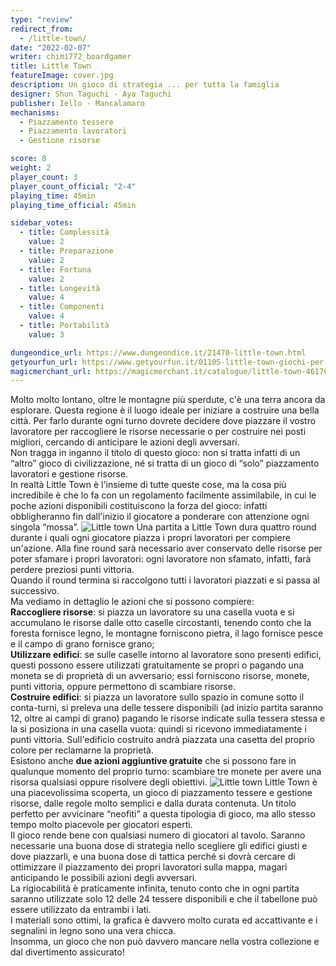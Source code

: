 ```yaml
---
type: "review"
redirect_from:
  - /little-town/
date: "2022-02-07"
writer: chimi772_boardgamer
title: Little Town
featureImage: cover.jpg
description: Un gioco di strategia ... per tutta la famiglia
designer: Shun Taguchi - Aya Taguchi
publisher: Iello - Mancalamaro
mechanisms:
  - Piazzamento tessere
  - Piazzamento lavoratori
  - Gestione risorse

score: 8
weight: 2
player_count: 3
player_count_official: "2-4"
playing_time: 45min
playing_time_official: 45min

sidebar_votes:
  - title: Complessità
    value: 2
  - title: Preparazione
    value: 2
  - title: Fortuna
    value: 2
  - title: Longevità
    value: 4
  - title: Componenti
    value: 4
  - title: Portabilità
    value: 3

dungeondice_url: https://www.dungeondice.it/21470-little-town.html
getyourfun_url: https://www.getyourfun.it/01105-little-town-giochi-per-famiglia.html
magicmerchant_url: https://magicmerchant.it/catalogue/little-town-46176/
---
```


<Setting>
  Molto molto lontano, oltre le montagne più sperdute, c'è una terra ancora da
  esplorare. Questa regione è il luogo ideale per iniziare a costruire una bella
  città. Per farlo durante ogni turno dovrete decidere dove piazzare il vostro
  lavoratore per raccogliere le risorse necessarie o per costruire nei posti
  migliori, cercando di anticipare le azioni degli avversari.
  <br />
  Non tragga in inganno il titolo di questo gioco: non si tratta infatti di un
  “altro” gioco di civilizzazione, né si tratta di un gioco di “solo”
  piazzamento lavoratori e gestione risorse.
  <br />
  In realtà Little Town è l'insieme di tutte queste cose, ma la cosa più
  incredibile è che lo fa con un regolamento facilmente assimilabile, in cui le
  poche azioni disponibili costituiscono la forza del gioco: infatti
  obbligheranno fin dall'inizio il giocatore a ponderare con attenzione ogni
  singola “mossa”.
</Setting>

<img src="./game1.jpg" alt="Little town" />

<Rules>
  Una partita a Little Town dura quattro round durante i quali ogni giocatore
  piazza i propri lavoratori per compiere un'azione. Alla fine round sarà
  necessario aver conservato delle risorse per poter sfamare i propri
  lavoratori: ogni lavoratore non sfamato, infatti, farà perdere preziosi punti
  vittoria.
  <br />
  Quando il round termina si raccolgono tutti i lavoratori piazzati e si passa
  al successivo.
  <br />
  Ma vediamo in dettaglio le azioni che si possono compiere:
  <br />
  <strong>Raccogliere risorse</strong>: si piazza un lavoratore su una casella
  vuota e si accumulano le risorse dalle otto caselle circostanti, tenendo conto
  che la foresta fornisce legno, le montagne forniscono pietra, il lago fornisce
  pesce e il campo di grano fornisce grano;
  <br />
  <strong>Utilizzare edifici</strong>: se sulle caselle intorno al lavoratore
  sono presenti edifici, questi possono essere utilizzati gratuitamente se
  propri o pagando una moneta se di proprietà di un avversario; essi forniscono
  risorse, monete, punti vittoria, oppure permettono di scambiare risorse.
  <br />
  <strong>Costruire edifici</strong>: si piazza un lavoratore sullo spazio in
  comune sotto il conta-turni, si preleva una delle tessere disponibili (ad
  inizio partita saranno 12, oltre ai campi di grano) pagando le risorse
  indicate sulla tessera stessa e la si posiziona in una casella vuota: quindi
  si ricevono immediatamente i punti vittoria. Sull'edificio costruito andrà
  piazzata una casetta del proprio colore per reclamarne la proprietà.
  <br />
  Esistono anche <strong>due azioni aggiuntive gratuite</strong> che si possono
  fare in qualunque momento del proprio turno: scambiare tre monete per avere
  una risorsa qualsiasi oppure risolvere degli obiettivi.
</Rules>

<img src="./game2.jpg" alt="Little town" />

<Feedback>
  Little Town è una piacevolissima scoperta, un gioco di piazzamento tessere e
  gestione risorse, dalle regole molto semplici e dalla durata contenuta. Un
  titolo perfetto per avvicinare “neofiti” a questa tipologia di gioco, ma allo
  stesso tempo molto piacevole per giocatori esperti.
  <br />
  Il gioco rende bene con qualsiasi numero di giocatori al tavolo. Saranno
  necessarie una buona dose di strategia nello scegliere gli edifici giusti e
  dove piazzarli, e una buona dose di tattica perché si dovrà cercare di
  ottimizzare il piazzamento dei propri lavoratori sulla mappa, magari
  anticipando le possibili azioni degli avversari.
  <br />
  La rigiocabilità è praticamente infinita, tenuto conto che in ogni partita
  saranno utilizzate solo 12 delle 24 tessere disponibili e che il tabellone può
  essere utilizzato da entrambi i lati.
  <br />
  I materiali sono ottimi, la grafica è davvero molto curata ed accattivante e i
  segnalini in legno sono una vera chicca.
  <br />
  Insomma, un gioco che non può davvero mancare nella vostra collezione e dal
  divertimento assicurato!
</Feedback>

<Instagram id="CZrEaQMDBAo" />
